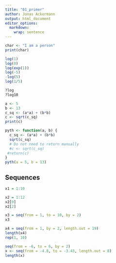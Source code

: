 ```yaml
---
title: "01_primer"
author: Jonas Ackermann
output: html_document
editor_options: 
  markdown: 
    wrap: sentence
---
```


```r
char <- "I am a person"
print(char)
```   

```r
log(1)
log(0)
log(exp(1))
log(-5)
-log(5)
log(1/5)
```
```r
?log
?log10
```

```r
a <- 5
b <- 13
c_sq <- (a*a) + (b*b)
c <- sqrt(c_sq)
print(c)

pyth <- function(a, b) {
  c_sq <- (a*a) + (b*b)
  sqrt(c_sq)
  # Do not need to return manually
  #c <- sqrt(c_sq)
 #return(c)
}
pyth(a = 5, b = 13)
```

## Sequences

```r
x1 = 1:10
```
```r
x2 = 1:12
x2[0]
x2[2]
```
```r
x3 = seq(from = 1, to = 10, by = 2)
x3
```
```r
x4 = seq(from = 1, by = 2, length.out = 19)
length(x4)
rep(1, 10)
```
```r
seq(from = -6, to = 6, by = 2)
x <- seq(from = -4.8, to = -3.43, length.out = 8)
length(x)
```

